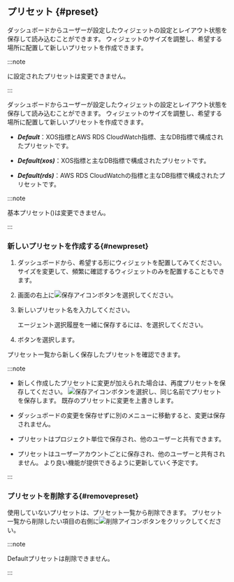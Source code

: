 ## プリセット {#preset}

<InDoc product="java,php,python,nodejs,dotnet,golang,redis,mongodb">

<ImgLang img="apm-dashboard-preset-list.png" desc="Preset" />

ダッシュボードからユーザーが設定したウィジェットの設定とレイアウト状態を保存して読み込むことができます。 ウィジェットのサイズを調整し、希望する場所に配置して新しいプリセットを作成できます。

:::note

<Cmdname sid="default" className="uitext" />に設定されたプリセットは変更できません。

:::

</InDoc>

<InDoc product="postgresql,mysql">

ダッシュボードからユーザーが設定したウィジェットの設定とレイアウト状態を保存して読み込むことができます。 ウィジェットのサイズを調整し、希望する場所に配置して新しいプリセットを作成できます。

<ImgLang img='db-preset-list.png' desc='プリセット' />

- **_Default_**：XOS指標とAWS RDS CloudWatch指標、主なDB指標で構成されたプリセットです。

- **_Default(xos)_**：XOS指標と主なDB指標で構成されたプリセットです。 

- **_Default(rds)_**：AWS RDS CloudWatchの指標と主なDB指標で構成されたプリセットです。

:::note

基本プリセット(<Cmdname sid="kube_default" className="uitext" />)は変更できません。

:::

</InDoc>

### 新しいプリセットを作成する{#newpreset}

1. ダッシュボードから、希望する形にウィジェットを配置してみてください。 サイズを変更して、頻繁に確認するウィジェットのみを配置することもできます。

2. 画面の右上に![保存アイコン](/img/ic-save.svg)ボタンを選択してください。

3. 新しいプリセット名を入力してください。

   <ImgLang img='apm-dashboard-preset-save.png' desc='プリセット保存' />

   エージェント選択履歴を一緒に保存するには、<Cmdname sid="ITM07345" className="uitext" />を選択してください。

4. <Cmdname sid="save" className="uitext" />ボタンを選択します。

プリセット一覧から新しく保存したプリセットを確認できます。

:::note

- 新しく作成したプリセットに変更が加えられた場合は、再度プリセットを保存してください。 ![保存アイコン](/img/ic-save.svg)ボタンを選択し、同じ名前でプリセットを保存します。 既存のプリセットに変更を上書きします。

- ダッシュボードの変更を保存せずに別のメニューに移動すると、変更は保存されません。

<InDoc product="java,php,python,golang,nodejs,dotnet">

- プリセットはプロジェクト単位で保存され、他のユーザーと共有できます。

</InDoc>

<Xclude product="java,php,python,golang,nodejs,dotnet">

- プリセットはユーザーアカウントごとに保存され、他のユーザーと共有されません。 より良い機能が提供できるように更新していく予定です。

</Xclude>

:::

### プリセットを削除する{#removepreset}

使用していないプリセットは、プリセット一覧から削除できます。 プリセット一覧から削除したい項目の右側に![削除アイコン](/img/ico-remove.svg)ボタンをクリックしてください。

:::note

<UI>Default</UI>プリセットは削除できません。

:::
